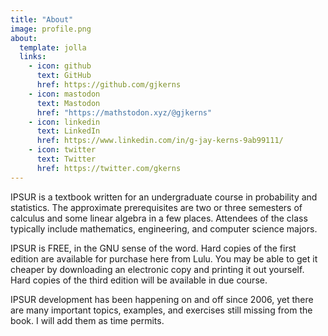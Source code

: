 ```yaml
---
title: "About"
image: profile.png
about:
  template: jolla
  links:
    - icon: github
      text: GitHub
      href: https://github.com/gjkerns
    - icon: mastodon
      text: Mastodon
      href: "https://mathstodon.xyz/@gjkerns"
    - icon: linkedin
      text: LinkedIn
      href: https://www.linkedin.com/in/g-jay-kerns-9ab99111/
    - icon: twitter
      text: Twitter
      href: https://twitter.com/gkerns
---
```


IPSUR is a textbook written for an undergraduate course in probability and statistics. The approximate prerequisites are two or three semesters of calculus and some linear algebra in a few places. Attendees of the class typically include mathematics, engineering, and computer science majors.

IPSUR is FREE, in the GNU sense of the word. Hard copies of the first edition are available for purchase here from Lulu. You may be able to get it cheaper by downloading an electronic copy and printing it out yourself. Hard copies of the third edition will be available in due course.

IPSUR development has been happening on and off since 2006, yet there are many important topics, examples, and exercises still missing from the book. I will add them as time permits.